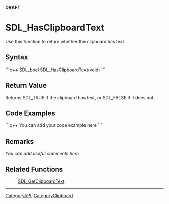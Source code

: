 <!-- pragma section-numbers off -->
<!-- pragma camelcase off -->
'''DRAFT'''

= SDL_HasClipboardText =
Use this function to return whether the clipboard has text.


== Syntax ==
```c++
SDL_bool SDL_HasClipboardText(void)
```

== Return Value ==
Returns SDL_TRUE if the clipboard has text, or SDL_FALSE if it does not.

== Code Examples ==
```c++
You can add your code example here
```

== Remarks ==
''You can add useful comments here''

== Related Functions ==
:[[SDL_GetClipboardText]]

----
[[CategoryAPI]], [[CategoryClipboard]]
